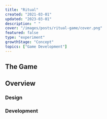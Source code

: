 ```yaml
---
title: "Ritual"
created: "2021-03-01"
updated: "2023-03-01"
description: " "
cover: "/images/posts/ritual-game/cover.png"
featured: false
type: "experiment"
growthStage: "Concept"
topics: ["Game Development"]
---
```

<InDevelopment />


<IntroParagraph >

</IntroParagraph >


<BasicImage
  width = {800}
  src = "/images/posts/ritual-game/cover.png"
  alt = "Screenshot of the games opening splash scene."
  showalt
/>

<Spacer size = "small" />


## The Game


## Overview

<BasicImage
  src = ""
  alt = ""
  width = {900}
/>


### Design


### Development



<InDevelopment />

